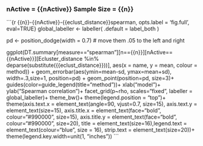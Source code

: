 <!--** Number of Active Predictors = {{nActive}},  Sample Size = {{n}}, **-->

### nActive = {{nActive}} Sample Size = {{n}} 

```{r {{n}}-{{nActive}}-{{eclust_distance}}spearman, opts.label = 'fig.full', eval=TRUE}
global_labeller <- labeller(
  .default = label_both
)

pd <- position_dodge(width = 0.7) # move them .05 to the left and right

ggplot(DT.summary[measure=="spearman"][n=={{n}}][nActive=={{nActive}}][Ecluster_distance %in% deparse(substitute({{eclust_distance}}))],
  aes(x = name, y = mean, colour = method)) +
  geom_errorbar(aes(ymin=mean-sd, ymax=mean+sd), width=.3,size=1, position=pd) +
  geom_point(position=pd, size=3)+
  guides(color=guide_legend(title="method"))+
  xlab("model")+
  ylab("Spearman correlation")+ 
  facet_grid(p~rho, scales="fixed", labeller = global_labeller)+
  theme_bw()+
  theme(legend.position = "top")+
  theme(axis.text.x  = element_text(angle=90, vjust=0.7, size=15),
        axis.text.y  = element_text(size=15),
        axis.title.x = element_text(face="bold", colour="#990000", size=15),
        axis.title.y = element_text(face="bold", colour="#990000", size=20),
        title = element_text(size=16),legend.text = element_text(colour="blue", size = 16),
        strip.text = element_text(size=20))+
  theme(legend.key.width=unit(1, "inches"))
```



